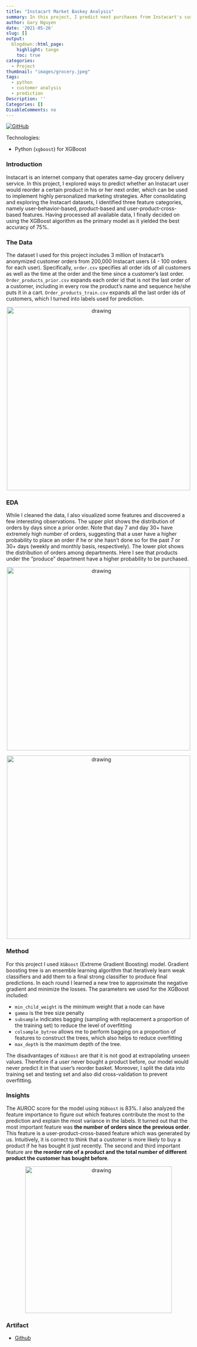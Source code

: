 ```yaml
---
title: "Instacart Market Baskey Analysis"
summary: In this project, I predict next purchases from Instacart's customer purchases data using XGBoost.
author: Gary Nguyen
date: '2021-05-26'
slug: []
output:
  blogdown::html_page:
    highlight: tango
    toc: true
categories:
  - Project
thumbnail: "images/grocery.jpeg"
tags:
  - python
  - customer analysis
  - prediction
Description: ''
Categories: []
DisableComments: no
---
```


[![GitHub](https://img.shields.io/badge/GitHub-View_on_GitHub-blue?logo=GitHub)](https://github.com/hnguyen1174/instacart-market-basket-analysis)

Technologies:

* Python (`xgboost`) for XGBoost

### Introduction

Instacart is an internet company that operates same-day grocery delivery service. In this project, I explored ways to predict whether an Instacart user would reorder a certain product in his or her next order, which can be used to implement highly personalized marketing strategies. After consolidating and exploring the Instacart datasets, I identified three feature categories, namely user-behavior-based, product-based and user-product-cross-based features. Having processed all available data, I finally decided on using the XGBoost algorithm as the primary model as it yielded the best accuracy of 75%.

### The Data

The dataset I used for this project includes 3 million of Instacart's anonymized customer orders from 200,000 Instacart users (4 - 100 orders for each user). Specifically, `order.csv` specifies all order ids of all customers as well as the time at the order and the time since a customer's last order. `Order_products_prior.csv` expands each order id that is not the last order of a customer, including in every row the product's name and sequence he/she puts it in a cart. `Order_products_train.csv` expands all the last order ids of customers, which I turned into labels used for prediction.

<p align="center">
  <img src="instacart_data_shape.png" alt="drawing" width="500"/>
</p>

### EDA

While I cleaned the data, I also visualized some features and discovered a few interesting observations. The upper plot shows the distribution of orders by days since a prior order. Note that day 7 and day 30+ have extremely high number of orders, suggesting that a user have a higher probability to place an order if he or she hasn't done so for the past 7 or 30+ days (weekly and monthly basis, respectively). The lower plot shows the distribution of orders among departments. Here I see that products under the "produce" department have a higher probability to be purchased.

<p align="center">
  <img src="instacart_prior_order.png" alt="drawing" width="500"/>
</p>

<p align="center">
  <img src="instacart_order_by_dept.png" alt="drawing" width="500"/>
</p>

### Method

For this project I used `XGBoost` (Extreme Gradient Boosting) model. Gradient boosting tree is an ensemble learning algorithm that iteratively learn weak classifiers and add them to a final strong classifier to produce final predictions. In each round I learned a new tree to approximate the negative gradient and minimize the losses. The parameters we used for the XGBoost included:

* `min_child_weight` is the minimum weight that a node can have
* `gamma` is the tree size penalty
* `subsample` indicates bagging (sampling with replacement a proportion of the training set) to reduce the level of overfitting
* `colsample_bytree` allows me to perform bagging on a proportion of features to construct the trees, which also helps to reduce overfitting
* `max_depth` is the maximum depth of the tree. 

The disadvantages of `XGBoost` are that it is not good at extrapolating unseen values. Therefore if a user never bought a product before, our model would never predict it in that user’s reorder basket. Moreover, I split the data into training set and testing set and also did cross-validation to prevent overfitting.

### Insights

The AUROC score for the model using `XGBoost` is 83%. I also analyzed the feature importance to figure out which features contribute the most to the prediction and explain the most variance in the labels. It turned out that the most important feature was **the number of orders since the previous order**. This feature is a user-product-cross-based feature which was generated by us. Intuitively, it is correct to think that a customer is more likely to buy a product if he has bought it just recently. The second and third important feature are **the reorder rate of a product and the total number of different product the customer has bought before**. 

<p align="center">
  <img src="instacart_auc.png" alt="drawing" width="400"/>
</p>

### Artifact

* [Github](https://github.com/hnguyen1174/instacart-market-basket-analysis)

